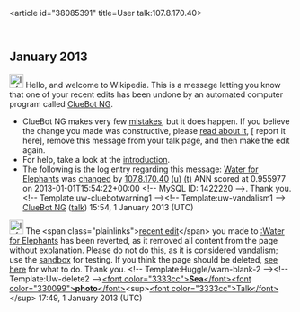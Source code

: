 <article id="38085391" title=User talk:107.8.170.40>
	<talkpage id="38085391" title="User talk:107.8.170.40">


== January 2013 ==
[[Image:Information.svg|left|25px|alt=|link=]] Hello, and welcome to Wikipedia. This is a message letting you know that one of your recent edits has been undone by an automated computer program called [[User:ClueBot NG|ClueBot NG]].
{{clear}}
* ClueBot NG makes very few [[User:ClueBot NG#Information About False Positives|mistakes]], but it does happen. If you believe the change you made was constructive, please [[User:ClueBot NG#Information About False Positives|read about it]], [{{User:ClueBot NG/Warnings/FPReport|1422220}} report it here], remove this message from your talk page, and then make the edit again.
* For help, take a look at the [[Wikipedia:Introduction|introduction]].
* The following is the log entry regarding this message: [[Water for Elephants]] was [http://en.wikipedia.org/w/index.php?title=Water+for+Elephants&amp;diff=530768269&amp;oldid=530543013 changed] by [[Special:Contributions/107.8.170.40|107.8.170.40]] [[User:107.8.170.40|(u)]] [[User talk:107.8.170.40|(t)]] ANN scored at 0.955977 on 2013-01-01T15:54:22+00:00 &lt;!-- MySQL ID: 1422220 --&gt;. Thank you. &lt;!-- Template:uw-cluebotwarning1 --&gt;&lt;!-- Template:uw-vandalism1 --&gt; [[User:ClueBot NG|ClueBot NG]] ([[User talk:ClueBot NG|talk]]) 15:54, 1 January 2013 (UTC)

[[File:Information.svg|25px|alt=|link=]] The &lt;span class=&quot;plainlinks&quot;&gt;[http://en.wikipedia.org/wiki/Water_for_Elephants?diff=530768416 recent edit]&lt;/span&gt; you made to [[:Water for Elephants]] has been reverted, as it removed all content from the page without explanation. Please do not do this, as it is considered [[Wikipedia:Vandalism|vandalism]]; use the [[Wikipedia:Sandbox|sandbox]] for testing. If you think the page should be deleted, [[Wikipedia:How to delete a page|see here]] for what to do. Thank you. &lt;!-- Template:Huggle/warn-blank-2 --&gt;&lt;!-- Template:Uw-delete2 --&gt;[[User:Seaphoto|&lt;font color=&quot;3333cc&quot;&gt;'''Sea'''&lt;/font&gt;&lt;font color=&quot;330099&quot;&gt;'''photo'''&lt;/font&gt;]]&lt;sup&gt;[[User_talk:Seaphoto|&lt;font color=&quot;3333cc&quot;&gt;Talk&lt;/font&gt;]]&lt;/sup&gt; 17:49, 1 January 2013 (UTC)
	</talkpage>
</article>
